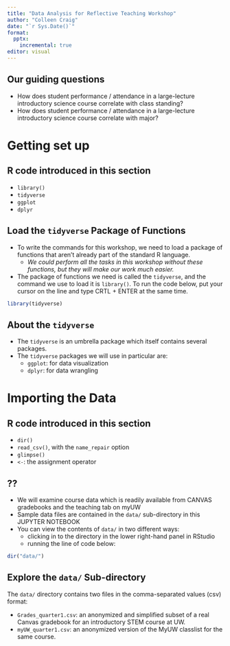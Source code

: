 ```yaml
---
title: "Data Analysis for Reflective Teaching Workshop"
author: "Colleen Craig"
date: "`r Sys.Date()`"
format: 
  pptx:
    incremental: true
editor: visual
---
```


## Our guiding questions

- How does student performance / attendance in a large-lecture introductory science course correlate with class standing?
- How does student performance / attendance in a large-lecture introductory science course correlate with major?

# Getting set up

## R code introduced in this section

-   `library()`
-   `tidyverse`
- `ggplot`
- `dplyr`

## Load the `tidyverse` Package of Functions

- To write the commands for this workshop, we need to load a package of functions that aren't already part of the standard R language. 
  - _We could perform all the tasks in this workshop without these functions, but they will make our work much easier._
- The package of functions we need is called the `tidyverse`, and the command we use to load it is `library()`. To run the code below, put your cursor on the line and type CRTL + ENTER at the same time.

```r
library(tidyverse)
```

## About the `tidyverse`

- The `tidyverse` is an umbrella package which itself contains several packages. 
- The `tidyverse` packages we will use in particular are:
  - `ggplot`: for data visualization
  - `dplyr`: for data wrangling


# Importing the Data

## R code introduced in this section

-   `dir()`
-   `read_csv()`, with the `name_repair` option
-   `glimpse()`
-   `<-`: the assignment operator

## ??

- We will examine course data which is readily available from CANVAS gradebooks and the teaching tab on myUW
<!-- Include links to instructions for obtaining these data files for the participants. -->
- Sample data files are contained in the `data/` sub-directory in this JUPYTER NOTEBOOK
- You can view the contents of `data/` in two different ways: 
  - clicking in to the directory in the lower right-hand panel in RStudio 
  - running the line of code below:

```r
dir("data/") 
```

## Explore the `data/` Sub-directory

The `data/` directory contains two files in the comma-separated values (csv) format:

-   `Grades_quarter1.csv`: an anonymized and simplified subset of a real Canvas gradebook for an introductory STEM course at UW. <!--# (SAY: "IN THIS SUBSET OF DATA"…DON'T SAY "CLASS") -->
-   `myUW_quarter1.csv`: an anonymized version of the MyUW classlist for the same course.

